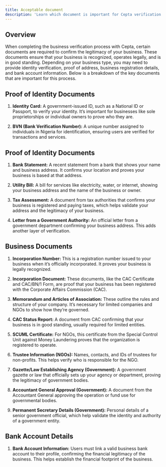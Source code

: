 ```yaml
---
title: Acceptable document
description: 'Learn which document is important for Cepta verification processes'
---
```


## Overview

When completing the business verification process with Cepta, certain documents are required to confirm the legitimacy of your business. These documents ensure that your business is recognized, operates legally, and is in good standing. Depending on your business type, you may need to provide identity verification, proof of address, business registration details, and bank account information. Below is a breakdown of the key documents that are important for this process.

## Proof of Identity Documents

1. **Identity Card:** A government-issued ID, such as a National ID or Passport, to verify your identity. It’s important for businesses like sole proprietorships or individual owners to prove who they are.


2. **BVN (Bank Verification Number):** A unique number assigned to individuals in Nigeria for identification, ensuring users are verified for transactions and services.

## Proof of Identity Documents

1. **Bank Statement:** A recent statement from a bank that shows your name and business address. It confirms your location and proves your business is based at that address.


2. **Utility Bill:** A bill for services like electricity, water, or internet, showing your business address and the name of the business or owner.


3. **Tax Assessment:** A document from tax authorities that confirms your business is registered and paying taxes, which helps validate your address and the legitimacy of your business.


4. **Letter from a Government Authority:** An official letter from a government department confirming your business address. This adds another layer of verification.

## Business Documents

1. **Incorporation Number:** This is a registration number issued to your business when it’s officially incorporated. It proves your business is legally recognized.


2. **Incorporation Document:** These documents, like the CAC Certificate and CAC/BN/1 Form, are proof that your business has been registered with the Corporate Affairs Commission (CAC).


3. **Memorandum and Articles of Association:** These outline the rules and structure of your company. It’s necessary for limited companies and NGOs to show how they’re governed.


4. **CAC Status Report:** A document from CAC confirming that your business is in good standing, usually required for limited entities.


5. **SCUML Certificate:** For NGOs, this certificate from the Special Control Unit against Money Laundering proves that the organization is registered to operate.


6. **Trustee Information (NGOs):** Names, contacts, and IDs of trustees for non-profits. This helps verify who is responsible for the NGO.


7. **Gazette/Law Establishing Agency (Government):** A government gazette or law that officially sets up your agency or department, proving the legitimacy of government bodies.


8. **Accountant General Approval (Government):** A document from the Accountant General approving the operation or fund use for governmental bodies.


9. **Permanent Secretary Details (Government):** Personal details of a senior government official, which help validate the identity and authority of a government entity.


## Bank Account Details

1. **Bank Account Information:** Users must link a valid business bank account to their profile, confirming the financial legitimacy of the business. This helps establish the financial footprint of the business.
